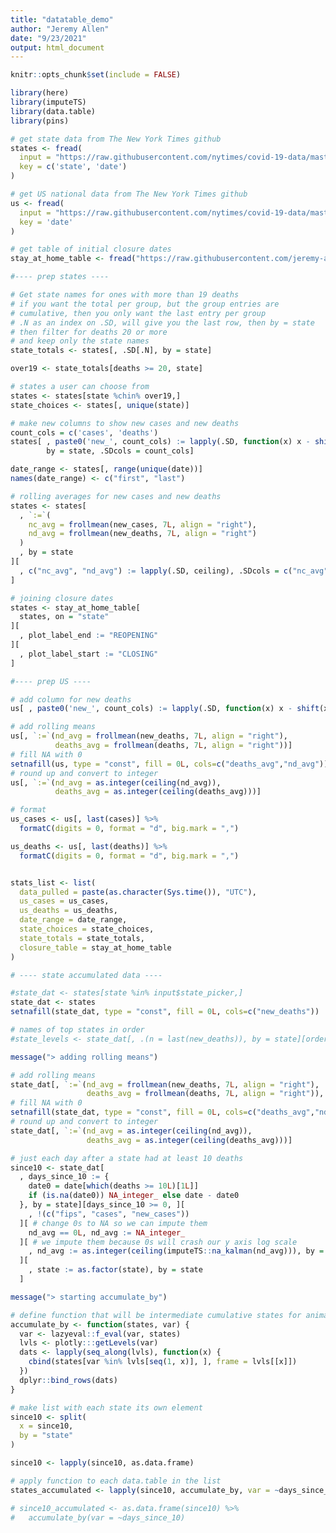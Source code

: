 ```yaml
---
title: "datatable_demo"
author: "Jeremy Allen"
date: "9/23/2021"
output: html_document
---
```



```r
knitr::opts_chunk$set(include = FALSE)

library(here)
library(imputeTS)
library(data.table)
library(pins)

```

```r

# get state data from The New York Times github
states <- fread(
  input = "https://raw.githubusercontent.com/nytimes/covid-19-data/master/us-states.csv",
  key = c('state', 'date')
)

# get US national data from The New York Times github
us <- fread(
  input = "https://raw.githubusercontent.com/nytimes/covid-19-data/master/us.csv",
  key = 'date'
)

# get table of initial closure dates
stay_at_home_table <- fread("https://raw.githubusercontent.com/jeremy-allen/covid-deaths/main/home_dates.csv")

```


```r

#---- prep states ----

# Get state names for ones with more than 19 deaths
# if you want the total per group, but the group entries are
# cumulative, then you only want the last entry per group
# .N as an index on .SD, will give you the last row, then by = state
# then filter for deaths 20 or more
# and keep only the state names
state_totals <- states[, .SD[.N], by = state]

over19 <- state_totals[deaths >= 20, state]

# states a user can choose from
states <- states[state %chin% over19,]
state_choices <- states[, unique(state)]

# make new columns to show new cases and new deaths
count_cols = c('cases', 'deaths')
states[ , paste0('new_', count_cols) := lapply(.SD, function(x) x - shift(x, n = 1L, type = "lag")),
        by = state, .SDcols = count_cols]

date_range <- states[, range(unique(date))]
names(date_range) <- c("first", "last")

# rolling averages for new cases and new deaths
states <- states[
  , `:=`(
    nc_avg = frollmean(new_cases, 7L, align = "right"),
    nd_avg = frollmean(new_deaths, 7L, align = "right")
  )
  , by = state
][
  , c("nc_avg", "nd_avg") := lapply(.SD, ceiling), .SDcols = c("nc_avg", "nd_avg")
]

# joining closure dates
states <- stay_at_home_table[
  states, on = "state" 
][
  , plot_label_end := "REOPENING"
][
  , plot_label_start := "CLOSING"
]

```


```r

#---- prep US ----

# add column for new deaths
us[ , paste0('new_', count_cols) := lapply(.SD, function(x) x - shift(x, n = 1L, type = "lag")), .SDcols = count_cols]

# add rolling means
us[, `:=`(nd_avg = frollmean(new_deaths, 7L, align = "right"),
          deaths_avg = frollmean(deaths, 7L, align = "right"))]
# fill NA with 0
setnafill(us, type = "const", fill = 0L, cols=c("deaths_avg","nd_avg"))
# round up and convert to integer
us[, `:=`(nd_avg = as.integer(ceiling(nd_avg)),
          deaths_avg = as.integer(ceiling(deaths_avg)))]

# format
us_cases <- us[, last(cases)] %>% 
  formatC(digits = 0, format = "d", big.mark = ",")

us_deaths <- us[, last(deaths)] %>% 
  formatC(digits = 0, format = "d", big.mark = ",")


stats_list <- list(
  data_pulled = paste(as.character(Sys.time()), "UTC"),
  us_cases = us_cases,
  us_deaths = us_deaths,
  date_range = date_range,
  state_choices = state_choices,
  state_totals = state_totals,
  closure_table = stay_at_home_table
)


```

```r

# ---- state accumulated data ----

#state_dat <- states[state %in% input$state_picker,]
state_dat <- states
setnafill(state_dat, type = "const", fill = 0L, cols=c("new_deaths"))

# names of top states in order
#state_levels <- state_dat[, .(n = last(new_deaths)), by = state][order(-n)][, state] 

message("> adding rolling means")

# add rolling means
state_dat[, `:=`(nd_avg = frollmean(new_deaths, 7L, align = "right"),
                 deaths_avg = frollmean(deaths, 7L, align = "right")), by = state]
# fill NA with 0
setnafill(state_dat, type = "const", fill = 0L, cols=c("deaths_avg","nd_avg"))
# round up and convert to integer
state_dat[, `:=`(nd_avg = as.integer(ceiling(nd_avg)),
                 deaths_avg = as.integer(ceiling(deaths_avg)))]

# just each day after a state had at least 10 deaths
since10 <- state_dat[
  , days_since_10 := {
    date0 = date[which(deaths >= 10L)[1L]]
    if (is.na(date0)) NA_integer_ else date - date0
  }, by = state][days_since_10 >= 0, ][
    , !(c("fips", "cases", "new_cases"))
  ][ # change 0s to NA so we can impute them
    nd_avg == 0L, nd_avg := NA_integer_
  ][ # we impute them because 0s will crash our y axis log scale
    , nd_avg := as.integer(ceiling(imputeTS::na_kalman(nd_avg))), by = state
  ][
    , state := as.factor(state), by = state
  ]

message("> starting accumulate_by")

# define function that will be intermediate cumulative states for animation
accumulate_by <- function(states, var) {
  var <- lazyeval::f_eval(var, states)
  lvls <- plotly:::getLevels(var)
  dats <- lapply(seq_along(lvls), function(x) {
    cbind(states[var %in% lvls[seq(1, x)], ], frame = lvls[[x]])
  })
  dplyr::bind_rows(dats)
}

# make list with each state its own element
since10 <- split(
  x = since10,
  by = "state"
)

since10 <- lapply(since10, as.data.frame)

# apply function to each data.table in the list
states_accumulated <- lapply(since10, accumulate_by, var = ~days_since_10)

# since10_accumulated <- as.data.frame(since10) %>% 
#   accumulate_by(var = ~days_since_10)

```
